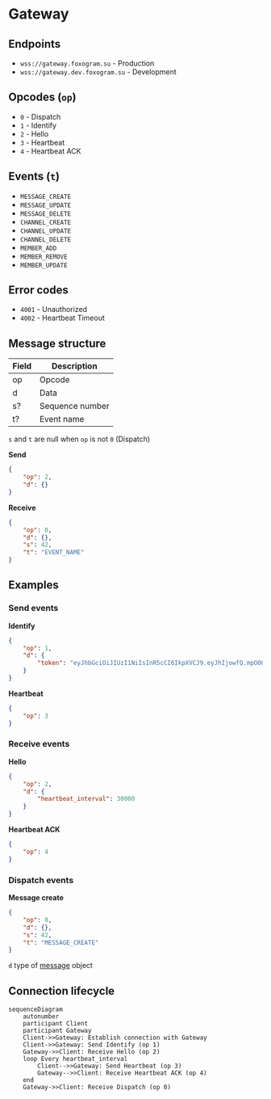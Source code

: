 # Gateway

## Endpoints
- `wss://gateway.foxogram.su` - Production
- `wss://gateway.dev.foxogram.su` - Development

## Opcodes (`op`)

- `0` - Dispatch
- `1` - Identify
- `2` - Hello
- `3` - Heartbeat
- `4` - Heartbeat ACK

## Events (`t`)

- `MESSAGE_CREATE`
- `MESSAGE_UPDATE`
- `MESSAGE_DELETE`
- `CHANNEL_CREATE`
- `CHANNEL_UPDATE`
- `CHANNEL_DELETE`
- `MEMBER_ADD`
- `MEMBER_REMOVE`
- `MEMBER_UPDATE`

## Error codes

- `4001` - Unauthorized
- `4002` - Heartbeat Timeout

## Message structure

| Field | Description     |
|-------|-----------------|
| op    | Opcode          |
| d     | Data            |
| s?    | Sequence number |
| t?    | Event name      |

`s` and `t` are null when `op` is not `0` (Dispatch)

**Send**
```json
{
    "op": 2,
    "d": {}
}
```

**Receive**
```json
{
    "op": 0,
    "d": {},
    "s": 42,
    "t": "EVENT_NAME"
}
```

## Examples

### Send events

**Identify**
```json
{
    "op": 1,
    "d": {
        "token": "eyJhbGciOiJIUzI1NiIsInR5cCI6IkpXVCJ9.eyJhIjowfQ.mpOO0N5hjaKrSl8EK16aFxSb_pqOUXVCQLNEt3-JBWg"
    }
}
```

**Heartbeat**
```json
{
    "op": 3
}
```

### Receive events

**Hello**
```json
{
    "op": 2,
    "d": {
        "heartbeat_interval": 30000
    }
}
```

**Heartbeat ACK**
```json
{
    "op": 4
}
```

### Dispatch events

**Message create**
```json
{
    "op": 0,
    "d": {},
    "s": 42,
    "t": "MESSAGE_CREATE"
}
```
`d` type of [message](resources/message) object

## Connection lifecycle

```mermaid
sequenceDiagram
    autonumber
    participant Client
    participant Gateway
    Client->>Gateway: Establish connection with Gateway
    Client->>Gateway: Send Identify (op 1)
    Gateway->>Client: Receive Hello (op 2)
    loop Every heartbeat_interval
        Client-->>Gateway: Send Heartbeat (op 3)
        Gateway-->>Client: Receive Heartbeat ACK (op 4)
    end
    Gateway->>Client: Receive Dispatch (op 0)
```

